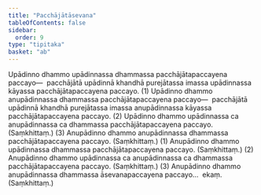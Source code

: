 ```yaml
---
title: "Pacchājātāsevana"
tableOfContents: false
sidebar:
  order: 9
type: "tipitaka"
basket: "ab"
---
```



<DynamicBreadcrumb />

<Division number="455">

<Paragraph number="3468">
Upādinno dhammo upādinnassa dhammassa pacchājātapaccayena paccayo—  pacchājātā upādinnā khandhā purejātassa imassa upādinnassa kāyassa pacchājātapaccayena paccayo. (1)
</Paragraph>

<Paragraph number="3469">
Upādinno dhammo anupādinnassa dhammassa pacchājātapaccayena paccayo—  pacchājātā upādinnā khandhā purejātassa imassa anupādinnassa kāyassa pacchājātapaccayena paccayo. (2)
</Paragraph>

<Paragraph number="3470">
Upādinno dhammo upādinnassa ca anupādinnassa ca dhammassa pacchājātapaccayena paccayo. (Saṃkhittaṃ.) (3)
</Paragraph>

<Paragraph number="3471">
Anupādinno dhammo anupādinnassa dhammassa pacchājātapaccayena paccayo. (Saṃkhittaṃ.) (1)
</Paragraph>

<Paragraph number="3472">
Anupādinno dhammo upādinnassa dhammassa pacchājātapaccayena paccayo. (Saṃkhittaṃ.) (2)
</Paragraph>

<Paragraph number="3473">
Anupādinno dhammo upādinnassa ca anupādinnassa ca dhammassa pacchājātapaccayena paccayo. (Saṃkhittaṃ.) (3)
</Paragraph>

</Division>
<Division number="456">

<Paragraph number="3474">
Anupādinno dhammo anupādinnassa dhammassa āsevanapaccayena paccayo…  ekaṃ. (Saṃkhittaṃ.)
</Paragraph>
</Division>